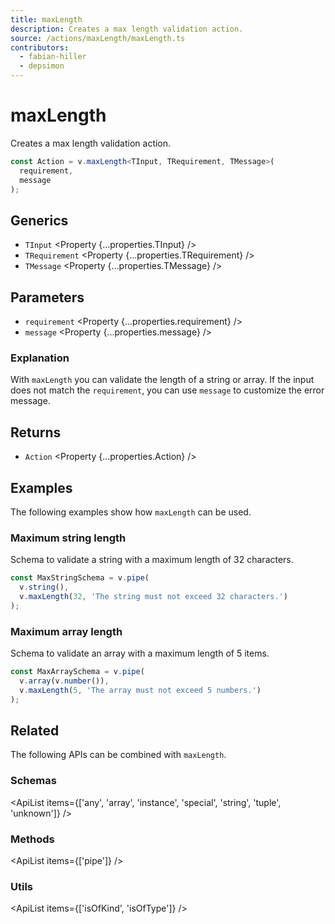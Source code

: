 ```yaml
---
title: maxLength
description: Creates a max length validation action.
source: /actions/maxLength/maxLength.ts
contributors:
  - fabian-hiller
  - depsimon
---
```



# maxLength

Creates a max length validation action.

```ts
const Action = v.maxLength<TInput, TRequirement, TMessage>(
  requirement,
  message
);
```

## Generics

- `TInput` <Property {...properties.TInput} />
- `TRequirement` <Property {...properties.TRequirement} />
- `TMessage` <Property {...properties.TMessage} />

## Parameters

- `requirement` <Property {...properties.requirement} />
- `message` <Property {...properties.message} />

### Explanation

With `maxLength` you can validate the length of a string or array. If the input does not match the `requirement`, you can use `message` to customize the error message.

## Returns

- `Action` <Property {...properties.Action} />

## Examples

The following examples show how `maxLength` can be used.

### Maximum string length

Schema to validate a string with a maximum length of 32 characters.

```ts
const MaxStringSchema = v.pipe(
  v.string(),
  v.maxLength(32, 'The string must not exceed 32 characters.')
);
```

### Maximum array length

Schema to validate an array with a maximum length of 5 items.

```ts
const MaxArraySchema = v.pipe(
  v.array(v.number()),
  v.maxLength(5, 'The array must not exceed 5 numbers.')
);
```

## Related

The following APIs can be combined with `maxLength`.

### Schemas

<ApiList
  items={['any', 'array', 'instance', 'special', 'string', 'tuple', 'unknown']}
/>

### Methods

<ApiList items={['pipe']} />

### Utils

<ApiList items={['isOfKind', 'isOfType']} />
